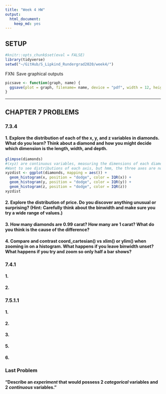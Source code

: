 ```yaml
---
title: "Week 4 HW"
output:
  html_document: 
    keep_md: yes
---
```


## SETUP
```r
#knitr::opts_chunk$set(eval = FALSE)
library(tidyverse)
setwd("~/GitHub/S_Lipkind_Rundergrad2020/week4/")
```

FXN: Save graphical outputs
```r
picsave <- function(graph, name) {
  ggsave(plot = graph, filename= name, device = "pdf", width = 12, height = 8, path = "~/GitHub/S_Lipkind_Rundergrad2020/week4/pics/")
}
```
---
## CHAPTER 7 PROBLEMS

### 7.3.4

#### 1. Explore the distribution of each of the x, y, and z variables in diamonds. What do you learn? Think about a diamond and how you might decide which dimension is the length, width, and depth.
```r
glimpse(diamonds)
#(xyz) are continuous variables, measuring the dimensions of each diamond
#Want to see distributions of each axis, but hmm, the three axes are not united by anything that I can easily call in ggplot in one go
xyzdist <- ggplot(diamonds, mapping = aes()) +
  geom_histogram(x, position = "dodge", color = IQR(x)) +
  geom_histogram(y, position = "dodge", color = IQR(y)) +
  geom_histogram(z, position = "dodge", color = IQR(z))
xyzdist
```


#### 2. Explore the distribution of price. Do you discover anything unusual or surprising? (Hint: Carefully think about the binwidth and make sure you try a wide range of values.)

#### 3. How many diamonds are 0.99 carat? How many are 1 carat? What do you think is the cause of the difference?

#### 4. Compare and contrast coord_cartesian() vs xlim() or ylim() when zooming in on a histogram. What happens if you leave binwidth unset? What happens if you try and zoom so only half a bar shows?




### 7.4.1

#### 1.

#### 2.


### 7.5.1.1

#### 1.

#### 2.

#### 3.

#### 5.

#### 6.


### Last Problem

#### "Describe an *experiment* that would possess 2 *categorical* variables and 2 *continuous* variables."

